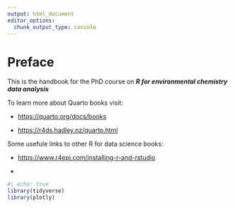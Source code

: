 ```yaml
---
output: html_document
editor_options: 
  chunk_output_type: console
---
```


# Preface {.unnumbered}

This is the handbook for the PhD course on ***R for environmental chemistry data analysis***

<!-- Use this HTML syntax to comment out text from the rendered book. THIS TEXT WILL NOT SHOW IN THE BOOK.-->

<!-- If you use RStudio, you can use the keyboard shortcut Ctrl + Shift + C (Command + Shift + C on macOS) to comment out a line of text. -->

To learn more about Quarto books visit:

-   <https://quarto.org/docs/books>

-   <https://r4ds.hadley.nz/quarto.html>

Some usefule links to other R for data science books:

-   <https://www.r4epi.com/installing-r-and-rstudio>

-   

```r
#| echo: true
library(tidyverse)
library(plotly)

```

```r

```
